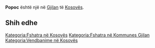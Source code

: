 {{Fshat në 
 | Emri                = Popoc
 | EmriAlt                = 
 | NAME_SHORT_FORM=      
 | NAME_GENERIC=      
 | NAME_SORT_NAME_RO=      POPOC
 | FULL_NAME_RO = Popoc
 | FULL_NAME_ND_RO=Popoc
 | SORT_NAME_RG=POPOC
 | FULL_NAME_RG=Popoc
 | FULL_NAME_ND_RG=Popoc
 | SRP_NAME_SHORT_FORM=      
 | SRP_NAME_GENERIC=      
 | SRP_NAME_SORT_NAME_RO=      
 | SRP_FULL_NAME_RO = 
 | SRP_FULL_NAME_ND_RO=
 | SRP_SORT_NAME_RG=
 | SRP_FULL_NAME_RG=
 | SRP_FULL_NAME_ND_RG=
 | Emri (Rasa dhanore) = 
 | Figura              = 
 | Shteti              = Kosovo
 | Komuna              = Gjilan
 | Kodi postar         = 
 | Sipërfaqja          = 

 | Popullsia           = 

 | Regj. i popullsisë  = 
 | Dend. e popullsisë  = 
 | Faqja zyrtare       = 
 <!--- Koordinatat ----> 
 | Gjerësia            = 42.391389
 | Gjatësia            = 20.296944
 | Lartësia            = 
}}
'''Popoc''' është një [[]] në [[Gjilan]] të [[Kosovës]].

<!-- == Gjeografia == -->
<!-- == Historia == -->
<!-- == Demografia == -->
== Shih edhe ==
{{Komuna Gjilan}}
{{Kosovo-Administrata-Cung}}

[[Kategoria:Fshatra në Kosovës]]
[[Kategoria:Fshatra në Kommunes Gjilan]]
[[Kategoria:Vendbanime në Kosovës]]